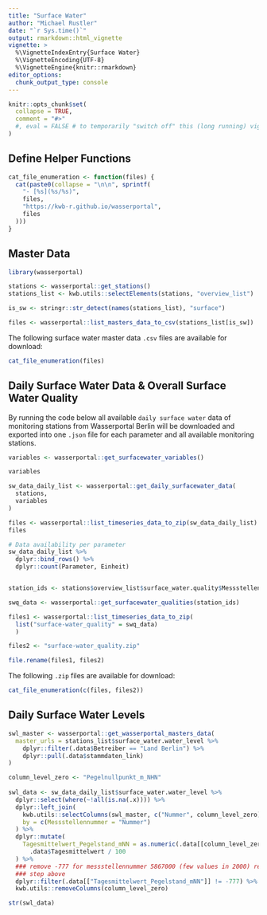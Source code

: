 ```yaml
---
title: "Surface Water"
author: "Michael Rustler"
date: "`r Sys.time()`"
output: rmarkdown::html_vignette
vignette: >
  %\VignetteIndexEntry{Surface Water}
  %\VignetteEncoding{UTF-8}
  %\VignetteEngine{knitr::rmarkdown}
editor_options: 
  chunk_output_type: console
---
```


```r
knitr::opts_chunk$set(
  collapse = TRUE,
  comment = "#>"
  #, eval = FALSE # to temporarily "switch off" this (long running) vignette
)
```

## Define Helper Functions

```r
cat_file_enumeration <- function(files) {
  cat(paste0(collapse = "\n\n", sprintf(
    "- [%s](%s/%s)", 
    files, 
    "https://kwb-r.github.io/wasserportal",
    files
  )))
}
```

## Master Data

```r
library(wasserportal)

stations <- wasserportal::get_stations()
stations_list <- kwb.utils::selectElements(stations, "overview_list")

is_sw <- stringr::str_detect(names(stations_list), "surface")

files <- wasserportal::list_masters_data_to_csv(stations_list[is_sw])
```

The following surface water master data `.csv` files are available for download: 

```r
cat_file_enumeration(files)
```

## Daily Surface Water Data & Overall Surface Water Quality

By running the code below all available `daily surface water` data of monitoring 
stations from Wasserportal Berlin will be downloaded and exported into one `.json`
file for each parameter and all available monitoring stations.

```r
variables <- wasserportal::get_surfacewater_variables()

variables

sw_data_daily_list <- wasserportal::get_daily_surfacewater_data(
  stations,
  variables
)

files <- wasserportal::list_timeseries_data_to_zip(sw_data_daily_list)
files

# Data availability per parameter
sw_data_daily_list %>%
  dplyr::bind_rows() %>% 
  dplyr::count(Parameter, Einheit)


station_ids <- stations$overview_list$surface_water.quality$Messstellennummer

swq_data <- wasserportal::get_surfacewater_qualities(station_ids)

files1 <- wasserportal::list_timeseries_data_to_zip(
  list("surface-water_quality" = swq_data)
  )

files2 <- "surface-water_quality.zip"

file.rename(files1, files2)
```

The following `.zip` files are available for download: 

```r
cat_file_enumeration(c(files, files2))
```

## Daily Surface Water Levels

```r
swl_master <- wasserportal::get_wasserportal_masters_data(
  master_urls = stations_list$surface_water.water_level %>%
    dplyr::filter(.data$Betreiber == "Land Berlin") %>%
    dplyr::pull(.data$stammdaten_link)
)

column_level_zero <- "Pegelnullpunkt_m_NHN"
  
swl_data <- sw_data_daily_list$surface_water.water_level %>% 
  dplyr::select(where(~!all(is.na(.x)))) %>%
  dplyr::left_join(
    kwb.utils::selectColumns(swl_master, c("Nummer", column_level_zero)),
    by = c(Messstellennummer = "Nummer")
  ) %>%
  dplyr::mutate(
    Tagesmittelwert_Pegelstand_mNN = as.numeric(.data[[column_level_zero]]) + 
      .data$Tagesmittelwert / 100
  ) %>%
  ### remove -777 for messstellennummer 5867000 (few values in 2000) resulted by
  ### step above
  dplyr::filter(.data[["Tagesmittelwert_Pegelstand_mNN"]] != -777) %>%
  kwb.utils::removeColumns(column_level_zero)

str(swl_data)
```
